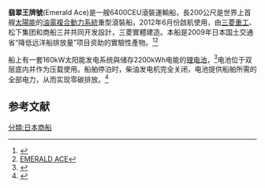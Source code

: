 
'''翡翠王牌號'''(Emerald Ace)是一艘6400CEU滾裝運輸船，長200公尺是世界上首艘[[太陽能|太陽能]]的[[油電複合動力系統|油電複合動力系統]]重型滾裝船，2012年6月份啟航使用，由[[三菱重工|三菱重工]]、松下集团和商船三井共同开发設計，三菱實體建造。本船是2009年日本国土交通省“降低远洋船排放量”项目资助的實驗性產物。<ref>{{Cite web |url=https://www.vesselfinder.com/vessels/EMERALD-ACE-IMO-9539236-MMSI-538004697 |title=vesselfinder.com |access-date=2016-05-28 |archive-date=2016-06-11 |archive-url=https://web.archive.org/web/20160611190046/https://www.vesselfinder.com/vessels/EMERALD-ACE-IMO-9539236-MMSI-538004697 |dead-url=no }}</ref><ref>[https://www.youtube.com/watch?v=tHIJY7tlwu0 EMERALD ACE]</ref>

船上有一套160kW太阳能发电系统與储存2200kWh电能的[[锂电池|锂电池]]，<ref>{{Cite web |url=https://www.mhi-global.com/products/detail/car_carrier_emerald_ace.html |title=三菱重工 Emerald Ace |access-date=2016-05-28 |archive-url=https://web.archive.org/web/20160701174106/https://www.mhi-global.com/products/detail/car_carrier_emerald_ace.html |archive-date=2016-07-01 |dead-url=yes }}</ref>电池位于双层底内并作为压载使用。船舶停泊时，柴油发电机完全关闭，电池提供船舶所需的全部电力，从而实现零碳排放。<ref>{{Cite web |url=http://pcgn.blog98.fc2.com/blog-entry-2293.html |title=蓄電システムは、リチウムイオン電池を312本搭載 |access-date=2016-05-29 |archive-date=2016-09-19 |archive-url=https://web.archive.org/web/20160919110454/http://pcgn.blog98.fc2.com/blog-entry-2293.html |dead-url=no }}</ref>

==参考文献==
{{reflist}}

[[分類:日本商船|分類:日本商船]]